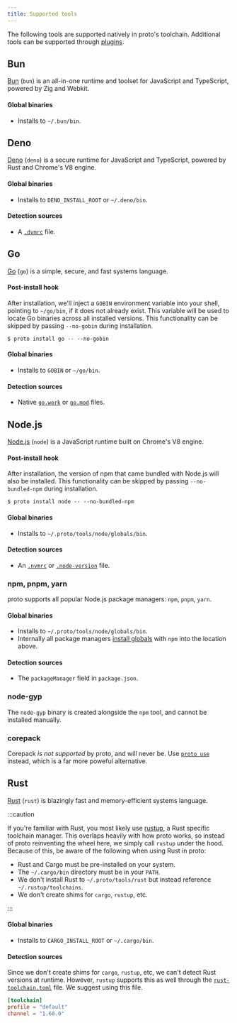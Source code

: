 ```yaml
---
title: Supported tools
---
```



The following tools are supported natively in proto's toolchain. Additional tools can be supported
through [plugins](./plugins).

## Bun

<WasmLink to="https://github.com/moonrepo/bun-plugin" />

[Bun](https://bun.sh/) (`bun`) is an all-in-one runtime and toolset for JavaScript and TypeScript,
powered by Zig and Webkit.

#### Global binaries

- Installs to `~/.bun/bin`.

## Deno

<WasmLink to="https://github.com/moonrepo/deno-plugin" />

[Deno](https://deno.land/) (`deno`) is a secure runtime for JavaScript and TypeScript, powered by
Rust and Chrome's V8 engine.

#### Global binaries

- Installs to `DENO_INSTALL_ROOT` or `~/.deno/bin`.

#### Detection sources

- A [`.dvmrc`](https://github.com/justjavac/dvm) file.

## Go

<WasmLink to="https://github.com/moonrepo/go-plugin" />

[Go](https://go.dev/) (`go`) is a simple, secure, and fast systems language.

#### Post-install hook

After installation, we'll inject a `GOBIN` environment variable into your shell, pointing to
`~/go/bin`, if it does not already exist. This variable will be used to locate Go binaries across
all installed versions. This functionality can be skipped by passing `--no-gobin` during
installation.

```shell
$ proto install go -- --no-gobin
```

#### Global binaries

- Installs to `GOBIN` or `~/go/bin`.

#### Detection sources

- Native [`go.work`](https://go.dev/doc/tutorial/workspaces) or
  [`go.mod`](https://go.dev/doc/modules/gomod-ref) files.

## Node.js

<WasmLink to="https://github.com/moonrepo/node-plugin" />

[Node.js](https://nodejs.org/) (`node`) is a JavaScript runtime built on Chrome's V8 engine.

#### Post-install hook

After installation, the version of npm that came bundled with Node.js will also be installed. This
functionality can be skipped by passing `--no-bundled-npm` during installation.

```shell
$ proto install node -- --no-bundled-npm
```

#### Global binaries

- Installs to `~/.proto/tools/node/globals/bin`.

#### Detection sources

- An [`.nvmrc`](https://github.com/nvm-sh/nvm) or
  [`.node-version`](https://github.com/nodenv/nodenv) file.

### npm, pnpm, yarn

<WasmLink to="https://github.com/moonrepo/node-plugin" />

proto supports all popular Node.js package managers: `npm`, `pnpm`, `yarn`.

#### Global binaries

- Installs to `~/.proto/tools/node/globals/bin`.
- Internally all package managers [install globals](./commands/install-global) with `npm` into the
  location above.

#### Detection sources

- The `packageManager` field in `package.json`.

### node-gyp

The `node-gyp` binary is created alongside the `npm` tool, and cannot be installed manually.

### corepack

Corepack _is not supported_ by proto, and will never be. Use [`proto use`](./commands/use) instead,
which is a far more poweful alternative.

## Rust

<WasmLink to="https://github.com/moonrepo/rust-plugin" />

[Rust](https://www.rust-lang.org/) (`rust`) is blazingly fast and memory-efficient systems language.

:::caution

If you're familiar with Rust, you most likely use [rustup](https://rustup.rs), a Rust specific
toolchain manager. This overlaps heavily with how proto works, so instead of proto reinventing the
wheel here, we simply call `rustup` under the hood. Because of this, be aware of the following when
using Rust in proto:

- Rust and Cargo must be pre-installed on your system.
- The `~/.cargo/bin` directory must be in your `PATH`.
- We don't install Rust to `~/.proto/tools/rust` but instead reference `~/.rustup/toolchains`.
- We don't create shims for `cargo`, `rustup`, etc.

:::

#### Global binaries

- Installs to `CARGO_INSTALL_ROOT` or `~/.cargo/bin`.

#### Detection sources

Since we don't create shims for `cargo`, `rustup`, etc, we can't detect Rust versions at runtime.
However, `rustup` supports this as well through the
[`rust-toolchain.toml`](https://rust-lang.github.io/rustup/overrides.html#the-toolchain-file) file.
We suggest using this file.

```toml title="rust-toolchain.toml"
[toolchain]
profile = "default"
channel = "1.68.0"
```
